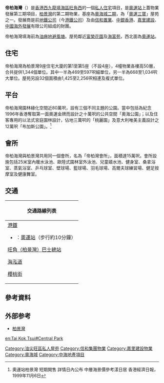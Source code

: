 {{Infobox_housinghk 
| name = 帝柏海灣<br/>Central Park
| photo = HK Olympic Station Central Park 2012.jpg
| phototitle = 帝柏海灣
| address = [[九龍|九龍]][[旺角西|旺角西]][[海庭道|海庭道]]18號
| lot = 九龍內地段第11090號
| developer = 地鐵公司、信和置業、中銀香港、<br/>嘉里建設、中國海外發展
| use = 住宅
| blocknumber = 第1期 [[柏景灣|柏景灣]] 5座（6至10座）<br>第2期 '''帝柏海灣''' 4座（1至5座，不設4座）
| floornumber = 43層
| flatnumber = 1,344個
| yearofcompletion = 2001年12月
| facilities = 園林綠化空間、會所
| former = [[油麻地避風塘|油麻地避風塘]]
| management = [[港鐵公司|港鐵物業管理]]
| website = 
}}
'''帝柏海灣'''（{{lang-en|'''Central Park'''}}）是[[香港|香港]][[西九龍填海區|西九龍填海區]][[旺角西|旺角西]]的一個[[私人住宅|私人住宅]]項目，是[[奧運站|奧運站]]上蓋物業發展第三期項目，[[柏景灣|柏景灣]]的第二期物業，基座為[[奧海城|奧海城二期]]，為「[[奧運三寶|奧運三寶]]」屋苑之一。發展商是前[[地鐵公司|地鐵公司]]（今[[香港鐵路有限公司|港鐵公司]]）及由[[信和置業|信和置業]]、[[中銀香港|中銀香港]]、[[嘉里建設|嘉里建設]]、[[中國海外發展|中國海外發展]]有限公司組成的財團。

帝柏海灣填海前為[[油麻地避風塘|油麻地避風塘]]。屋苑鄰近[[富榮花園|富榮花園]]及[[海富苑|海富苑]]，西北面為[[奧運站|奧運站]]。

==住宅==
帝柏海灣為柏景灣9座住宅大廈的第1至第5座（不設4座），4幢物業各樓高50層，合共提供1,344個單位。其中一半為469至597呎細單位，另一半為668至1,034呎大單位。屋苑另設32個面積由1,425至2,256呎相連及複式單位。

==平台==
帝柏海灣園林綠化空間近80萬呎，設有三個不同主題的公園。當中包括為紀念1996年香港奪取第一面奧運金牌而設計之十萬呎的公共空間「奧海公園」；以及住客專用的以法式宮庭園林設計，佔地三萬呎的「桃麗園」及意大利唯美主義設計之12萬呎「布加斯公園」。<ref>奧運站柏景灣 短期開售 詳情日內公布 中層海景價參考漾日居 
香港經濟日報，1999年11月6日</ref>

==會所==
帝柏海灣與柏景灣共用同一個會所，名為「帝柏灣會所」，面積達15萬呎。會所設施包括25米室內暖水泳池、歐陸式園林室外泳池、兒童嬉水池、健身室、桑拿浴室、蒸氣浴室、乒乓球室、壁球場、籃球場、羽毛球場、高爾夫球練習場、健足按摩室及健康舞室。

==交通==
{| class="mw-collapsible mw-collapsed wikitable" style="margin: 0 auto; width: auto;" 
! 交通路線列表
|-
|
;[[港鐵|港鐵]]
*{{港鐵路線標誌|TCL}}：[[奧運站|奧運站]]（步行約10分鐘）
;[[旺角（柏景灣）巴士總站|旺角（柏景灣）巴士總站]]
{{九龍新界巴士簡單列表|16|16X|33A|52X|68X|72X|265B|272E|287X|887}}{{過海隧道巴士簡單列表|905P}}{{九龍專線小巴簡單列表|43M|79K}}
;[[海泓道|海泓道]]
{{九龍新界巴士簡單列表|2E|10|12|16|16X|20|33A|36X|52X|68X|72X|265B|272E|887}}
{{過海隧道巴士簡單列表|914|914P|914X}}
{{大嶼山巴士簡單列表|A20}}
{{九龍專線小巴簡單列表|43M|78|78A|79K}}
;[[櫻桃街|櫻桃街]]
{{九龍新界巴士簡單列表|13D|16|16X|18|31B|32|33A|35X|37|41A|43C|52X|63X|66X|68X|72X|79X|87B|202|242X|265B|268X|269X|270B|270P|270S|272E|272X|287D|287P|287X|701|701A|701S|887|N20|N41X|N283}}
{{過海隧道巴士簡單列表|904|905|905P|971|X970}}
{{大嶼山巴士簡單列表|A20|A21|E21|E21C|N23|NA21}}
{{九龍專線小巴簡單列表|12S|43M|46|70|70A|78}}
|}

==參考資料==
{{reflist}}

== 外部参考 ==
* [[柏景灣|柏景灣]]

{{嘉里集團}}
{{信和置業}}
{{港鐵公司物業}}
[[Category:油尖旺區私人屋苑|Category:油尖旺區私人屋苑]]
[[Category:信和集團物業|Category:信和集團物業]]
[[Category:嘉里建設物業|Category:嘉里建設物業]]
[[Category:奧海城|Category:奧海城]]
[[Category:中海地產項目|Category:中海地產項目]]

[[en:Tai_Kok_Tsui#Central_Park|en:Tai Kok Tsui#Central Park]]